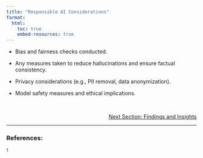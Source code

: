 ```yaml
---
title: "Responsible AI Considerations"
format:
  html:
    toc: true
    embed-resources: true
---
```



- Bias and fairness checks conducted.

- Any measures taken to reduce hallucinations and ensure factual consistency.

- Privacy considerations (e.g., PII removal, data anonymization).

- Model safety measures and ethical implications.




<br>
<!-- Reference to next section -->
<div style="text-align: right; font-size: 14px;">
  <a href="9_findings.html">Next Section: Findings and Insights</a>
</div>

---

### References:

${^1}$